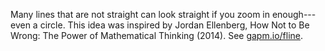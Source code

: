 Many lines that are not straight can look straight if you zoom in enough---even a circle. This idea was inspired by Jordan Ellenberg, How Not to Be Wrong: The Power of Mathematical Thinking (2014). See [gapm.io/fline](http://gapm.io/fline).